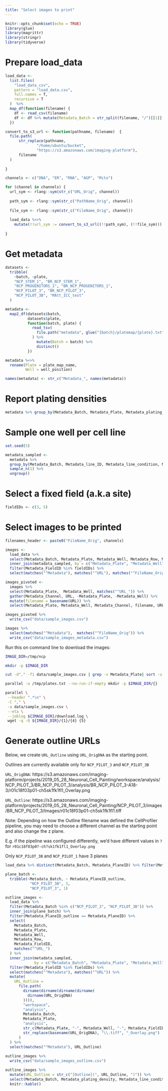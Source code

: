```yaml
---
title: "Select images to print"
---
```


```r
knitr::opts_chunk$set(echo = TRUE)
library(glue)
library(magrittr)
library(stringr)
library(tidyverse)
```

# Prepare load_data 

```r
load_data <-
  list.files(
    "load_data_csv",
    pattern = "load_data.csv",
    full.names = T,
    recursive = T
  )  %>%
  map_df(function(filename) {
    df <- read_csv(filename)
    df <- df %>% mutate(Metadata_Batch = str_split(filename, "/")[[1]][2])
  })

convert_to_s3_url <- function(pathname, filename)  {
  file.path(
      str_replace(pathname, 
              "/home/ubuntu/bucket", 
              "https://s3.amazonaws.com/imaging-platform"),
      filename
  )
  
}

channels <- c("DNA", "ER", "RNA", "AGP", "Mito")

for (channel in channels) {
  url_sym <- rlang::sym(str_c("URL_Orig", channel))
  
  path_sym <- rlang::sym(str_c("PathName_Orig", channel))
   
  file_sym <- rlang::sym(str_c("FileName_Orig", channel))
   
  load_data %<>% 
    mutate(!!url_sym := convert_to_s3_url((!!path_sym), (!!file_sym)))
  
}

```

# Get metadata

```r

datasets <- 
  tribble(
    ~batch, ~plate,
    "NCP_STEM_1", "BR_NCP_STEM_1",
    "NCP_PROGENITORS_1", "BR_NCP_PROGENITORS_1",
    "NCP_PILOT_3", "BR_NCP_PILOT_3",
    "NCP_PILOT_3B", "MAtt_ICC_test"
  )

metadata <-
  map2_df(datasets$batch,
          datasets$plate,
          function(batch, plate) {
            read_tsv(
              file.path("metadata", glue("{batch}/platemap/{plate}.txt")),
            ) %>%
              mutate(Batch = batch) %>%
              distinct()
          })

metadata %<>%
  rename(Plate = plate_map_name, 
         Well = well_position)

names(metadata) <- str_c("Metadata_", names(metadata))
```

# Report plating densities

```r
metadata %>% group_by(Metadata_Batch, Metadata_Plate, Metadata_plating_density) %>% tally()
```


# Sample one well per cell line

```r
set.seed(5)

metadata_sampled <-
  metadata %>%
  group_by(Metadata_Batch, Metadata_line_ID, Metadata_line_condition, Metadata_compound_ID, Metadata_plating_density) %>%
  sample_n(1) %>%
  ungroup()
```

# Select a fixed field (a.k.a site)

```r
fieldIDs <- c(3, 5)
```

# Select images to be printed

```r
filenames_header <- paste0("FileName_Orig", channels)

images <- 
  load_data %>%
  select(Metadata_Batch, Metadata_Plate, Metadata_Well, Metadata_Row, Metadata_FieldID, matches("^URL_"), one_of(filenames_header)) %>%
  inner_join(metadata_sampled, by = c("Metadata_Plate", "Metadata_Well")) %>%
  filter(Metadata_FieldID %in% fieldIDs) %>%
  select(matches("^Metadata"), matches("^URL"), matches("^FileName_Orig"))

images_pivoted <-
  images %>%
  select(Metadata_Plate,  Metadata_Well, matches("^URL_")) %>%
  gather(Metadata_Channel, URL, -Metadata_Plate, -Metadata_Well) %>%
  mutate(filename = basename(URL)) %>%
  select(Metadata_Plate, Metadata_Well, Metadata_Channel, filename, URL)

images_pivoted %>% 
  write_csv("data/sample_images.csv")

```

```r
images %>%
  select(matches("^Metadata"),  matches("^FileName_Orig")) %>%
  write_csv("data/sample_images_metadata.csv")
```

Run this on command line to download the images:

```sh
IMAGE_DIR=/tmp/ncp

mkdir -p $IMAGE_DIR

cut -d"," -f1 data/sample_images.csv | grep -v Metadata_Plate| sort -u > /tmp/plates.txt

parallel -a /tmp/plates.txt --no-run-if-empty mkdir -p $IMAGE_DIR/{} 

parallel \
 --header ".*\n" \
 -C "," \
 -a data/sample_images.csv \
 --eta \
 --joblog ${IMAGE_DIR}/download.log \
 wget -q -O ${IMAGE_DIR}/{1}/{4} {5}
```


# Generate outline URLs

Below, we create `URL_Outline` using `URL_OrigDNA` as the starting point.

Outlines are currently available only for `NCP_PILOT_3` and `NCP_PILOT_3B`

`URL_OrigDNA`:
https://s3.amazonaws.com/imaging-platform/projects/2019_05_28_Neuronal_Cell_Painting/workspace/analysis/NCP_PILOT_3/BR_NCP_PILOT_3/analysis/BR_NCP_PILOT_3-A18-3/r01c18f03p01-ch5sk1fk1fl1_Overlay.png	

`URL_Outline`:
https://s3.amazonaws.com/imaging-platform/projects/2019_05_28_Neuronal_Cell_Painting/NCP_PILOT_3/images/BR_NCP_PILOT_3/Images/r01c18f03p01-ch5sk1fk1fl1.tiff

Note: Depending on how the Outline filename was defined the CellProfiler pipeline, you may need to choose a different channel as the starting point and also change the z plane.

E.g. if the pipeline was configured differently, we'd have different values in `?` for `r01c18f03p0?-ch?sk1fk1fl1_Overlay.png`

Only `NCP_PILOT_3B` and `NCP_PILOT_1` have 3 planes

```r
load_data %>% distinct(Metadata_Batch, Metadata_PlaneID) %>% filter(Metadata_PlaneID > 1)
```

```r
plane_batch <-
  tribble(~Metadata_Batch, ~ Metadata_PlaneID_outline,
           "NCP_PILOT_3B", 3,
           "NCP_PILOT_3", 1)

outline_images <-
  load_data %>%
  filter(Metadata_Batch %in% c("NCP_PILOT_3", "NCP_PILOT_3B")) %>%
  inner_join(plane_batch) %>%
  filter(Metadata_PlaneID_outline == Metadata_PlaneID) %>%
  select(
    Metadata_Batch,
    Metadata_Plate,
    Metadata_Well,
    Metadata_Row,
    Metadata_FieldID,
    matches("^URL_")
  ) %>%
  inner_join(metadata_sampled,
             by = c("Metadata_Batch", "Metadata_Plate", "Metadata_Well")) %>%
  filter(Metadata_FieldID %in% fieldIDs) %>%
  select(matches("^Metadata"), matches("^URL")) %>%
  mutate(
    URL_Outline =
      file.path(
        dirname(dirname(dirname(dirname(
          dirname(URL_OrigDNA)
        )))),
        "workspace",
        "analysis",
        Metadata_Batch,
        Metadata_Plate,
        "analysis",
        str_c(Metadata_Plate, "-", Metadata_Well, "-", Metadata_FieldID),
        str_replace(basename(URL_OrigDNA), "\\.tiff", "_Overlay.png")
      )
  ) %>%
  select(matches("^Metadata"), URL_Outline)
  
outline_images %>%
  write_csv("data/sample_images_outline.csv")
```

```r
outline_images %>%
  mutate(URL_Outline = str_c("[Outline](", URL_Outline, ")")) %>% 
  select(Metadata_Batch, Metadata_plating_density, Metadata_line_condition, Metadata_compound_ID, URL_Outline, everything()) %>%
  knitr::kable() 
```

